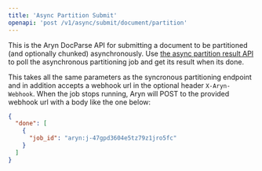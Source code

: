 ```yaml
---
title: 'Async Partition Submit'
openapi: 'post /v1/async/submit/document/partition'
---
```

This is the Aryn DocParse API for submitting a document to be partitioned (and optionally chunked) asynchronously. Use
[the async partition result API](./async-partition-result) to poll the asynchronous partitioning job and get its result
when its done.

This takes all the same parameters as the syncronous partitioning endpoint and in addition accepts a webhook url in the
optional header `X-Aryn-Webhook`. When the job stops running, Aryn will POST to the provided webhook url with a body
like the one below:

```json
{
  "done": [
    {
      "job_id": "aryn:j-47gpd3604e5tz79z1jro5fc"
    }
  ]
}
```

